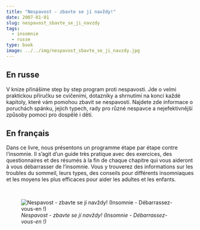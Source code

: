 ```yaml
---
title: "Nespavost - zbavte se jí navždy!"
date: 2007-01-01
slug: nespavost_sbavte_se_ji_navzdy
tags:
  - insomnie
  - russe
type: book
image: ../../img/nespavost_sbavte_se_ji_navzdy.jpg
---
```


## En russe

V knize přinášíme step by step program proti nespavosti.
Jde o velmi praktickou příručku se cvičeními, dotazníky a shrnutími na konci každé kapitoly, které vám pomohou zbavit se nespavosti.
Najdete zde informace o poruchách spánku, jejich typech, rady pro různé nespavce a nejefektivnější způsoby pomoci pro dospělé i děti.

## En français

Dans ce livre, nous présentons un programme étape par étape contre l'insomnie.
Il s'agit d'un guide très pratique avec des exercices, des questionnaires et des résumés à la fin de chaque chapitre qui vous aideront à vous débarrasser de l'insomnie.
Vous y trouverez des informations sur les troubles du sommeil, leurs types, des conseils pour différents insomniaques et les moyens les plus efficaces pour aider les adultes et les enfants.

<br>

![_Nespavost - zbavte se jí navždy! (Insomnie - Débarrassez-vous-en !)_](../../img/nespavost_sbavte_se_ji_navzdy.jpg)
